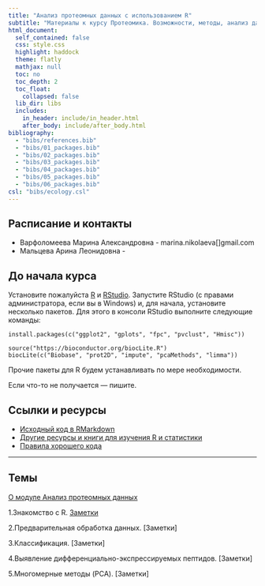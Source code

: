 ```yaml
---
title: "Анализ протеомных данных с использованием R"
subtitle: "Материалы к курсу Протеомика. Возможности, методы, анализ данных"
html_document:
  self_contained: false
  css: style.css
  highlight: haddock
  theme: flatly
  mathjax: null
  toc: no
  toc_depth: 2
  toc_float:
    collapsed: false
  lib_dir: libs
  includes:
    in_header: include/in_header.html
    after_body: include/after_body.html
bibliography: 
  - "bibs/references.bib"
  - "bibs/01_packages.bib"
  - "bibs/02_packages.bib"
  - "bibs/03_packages.bib"
  - "bibs/04_packages.bib"
  - "bibs/05_packages.bib"
  - "bibs/06_packages.bib"
csl: "bibs/ecology.csl"
---
```


<style type="text/css">
.title {
  display: visible;
}
</style>

<div class="row">
<div class="col-sm-10">

## Расписание и контакты

- Варфоломеева Марина Александровна -  marina.nikolaeva[]gmail.com
- Мальцева Арина Леонидовна - 


## До начала курса

Установите пожалуйста [R](http://cran.r-project.org/) и [RStudio](https://www.rstudio.com/products/rstudio/download/preview/).
Запустите RStudio (с правами администратора, если вы в Windows) и, для начала, установите несколько пакетов. Для этого в консоли RStudio выполните следующие команды:

```
install.packages(c("ggplot2", "gplots", "fpc", "pvclust", "Hmisc"))

source("https://bioconductor.org/biocLite.R")
biocLite(c("Biobase", "prot2D", "impute", "pcaMethods", "limma"))
```
Прочие пакеты для R будем устанавливать по мере необходимости.

Если что-то не получается --- пишите.

## Ссылки и ресурсы

- [Исходный код в RMarkdown](http://github.com/varmara/proteomics-course)
- [Другие ресурсы и книги для изучения R и статистики](pages/resources.html)
- [Правила хорошего кода](coding_practices.html)

---

## Темы

[О модуле Анализ протеомных данных](00_introduction.html)

1.Знакомство с R. [Заметки](01_introduction_to_r.html)

2.Предварительная обработка данных. [Заметки]<!--- (02_data_preprocessing.html) --->

3.Классификация. [Заметки]<!--- (03_classification.html) --->

4.Выявление дифференциально-экспрессируемых пептидов. [Заметки]<!--- (04_differential_expression_analysis.html) --->

5.Многомерные методы (PCA). [Заметки]<!--- (05_multivariate_methods_pca.html) --->

<!-- 6.Многомерные методы (PLS-DA). [Заметки](06_multivariate_methods_pls-da.html) --->



</div>
</div>

